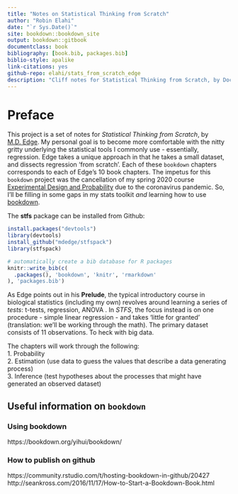 ```yaml
--- 
title: "Notes on Statistical Thinking from Scratch"
author: "Robin Elahi"
date: "`r Sys.Date()`"
site: bookdown::bookdown_site
output: bookdown::gitbook
documentclass: book
bibliography: [book.bib, packages.bib]
biblio-style: apalike
link-citations: yes
github-repo: elahi/stats_from_scratch_edge
description: "Cliff notes for Statistical Thinking from Scratch, by Doc Edge."
---
```


# Preface {-}

This project is a set of notes for *Statistical Thinking from Scratch*, by [M.D. Edge](https://www.doc-edge.net/). My personal goal is to become more comfortable with the nitty gritty underlying the statistical tools I commonly use - essentially, regression. Edge takes a unique approach in that he takes a small dataset, and dissects regression 'from scratch'. Each of these `bookdown` chapters corresponds to each of Edge's 10 book chapters. The impetus for this `bookdown` project was the cancellation of my spring 2020 course [Experimental Design and Probability](https://elahi.github.io/) due to the coronavirus pandemic. So, I'll be filling in some gaps in my stats toolkit *and* learning how to use [bookdown](https://bookdown.org/). 

The **stfs** package can be installed from Github:

```r
install.packages("devtools")
library(devtools) 
install_github("mdedge/stfspack")
library(stfspack)
```


```r
# automatically create a bib database for R packages
knitr::write_bib(c(
  .packages(), 'bookdown', 'knitr', 'rmarkdown'
), 'packages.bib')
```

As Edge points out in his **Prelude**, the typical introductory course in biological statistics (including my own) revolves around learning a series of *tests*: t-tests, regression, ANOVA . In *STFS*, the focus instead is on one procedure - simple linear regression - and takes 'little for granted' (translation: we'll be working through the math). The primary dataset consists of 11 observations. To heck with big data. 

The chapters will work through the following:    
1. Probability  
2. Estimation (use data to guess the values that describe a data generating process)  
3. Inference (test hypotheses about the processes that might have generated an observed dataset)  

## Useful information on `bookdown`

### Using bookdown

https://bookdown.org/yihui/bookdown/

### How to publish on github

https://community.rstudio.com/t/hosting-bookdown-in-github/20427  
http://seankross.com/2016/11/17/How-to-Start-a-Bookdown-Book.html

